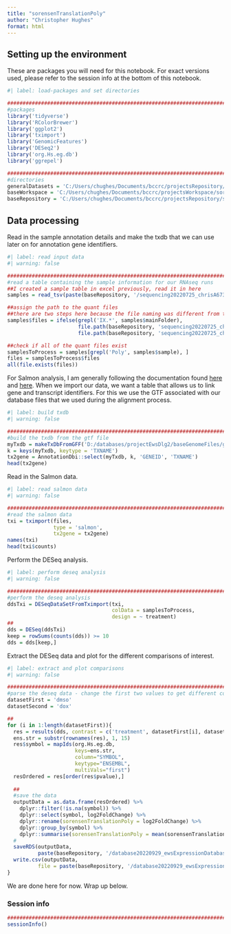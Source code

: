 ```yaml
---
title: "sorensenTranslationPoly"
author: "Christopher Hughes"
format: html
---
```


## Setting up the environment

These are packages you will need for this notebook. For exact versions used, please refer to the session info at the bottom of this notebook.

```r
#| label: load-packages and set directories

##########################################################################################
#packages
library('tidyverse')
library('RColorBrewer')
library('ggplot2')
library('tximport')
library('GenomicFeatures')
library('DESeq2')
library('org.Hs.eg.db')
library('ggrepel')

##########################################################################################
#directories
generalDatasets = 'C:/Users/chughes/Documents/bccrc/projectsRepository/generalDatasets'
baseWorkspace = 'C:/Users/chughes/Documents/bccrc/projectsWorkspace/sorensenLab/relatedToDlg2'
baseRepository = 'C:/Users/chughes/Documents/bccrc/projectsRepository/sorensenLab/relatedToDlg2'
```

## Data processing

Read in the sample annotation details and make the txdb that we can use later on for annotation gene identifiers.

```r
#| label: read input data
#| warning: false

##########################################################################################
#read a table containing the sample information for our RNAseq runs
##I created a sample table in excel previously, read it in here
samples = read_tsv(paste(baseRepository, '/sequencing20220725_chrisA673EwsFli1ShrnaPolysomes/sampleInfoMaster.txt', sep = ''))

##assign the path to the quant files
##there are two steps here because the file naming was different from the sequencing core facility
samples$files = ifelse(grepl('IX.*', samples$mainFolder), 
                       file.path(baseRepository, 'sequencing20220725_chrisA673EwsFli1ShrnaPolysomes/quants', samples$index, 'quant.sf'),
                       file.path(baseRepository, 'sequencing20220725_chrisA673EwsFli1ShrnaPolysomes/quants', samples$library, 'quant.sf'))

##check if all of the quant files exist
samplesToProcess = samples[grepl('Poly', samples$sample), ]
files = samplesToProcess$files
all(file.exists(files))
```

For Salmon analysis, I am generally following the documentation found [here](http://bioconductor.org/packages/devel/bioc/vignettes/DESeq2/inst/doc/DESeq2.html) and [here](http://bioconductor.org/packages/release/bioc/vignettes/tximport/inst/doc/tximport.html). When we import our data, we want a table that allows us to link gene and transcript identifiers. For this we use the GTF associated with our database files that we used during the alignment process.

```r
#| label: build txdb
#| warning: false

##########################################################################################
#build the txdb from the gtf file
myTxdb = makeTxDbFromGFF('D:/databases/projectEwsDlg2/baseGenomeFiles/genome.gtf')
k = keys(myTxdb, keytype = 'TXNAME')
tx2gene = AnnotationDbi::select(myTxdb, k, 'GENEID', 'TXNAME')
head(tx2gene)
```

Read in the Salmon data.

```r
#| label: read salmon data
#| warning: false

##########################################################################################
#read the salmon data
txi = tximport(files, 
               type = 'salmon', 
               tx2gene = tx2gene)
names(txi)
head(txi$counts)
```

Perform the DESeq analysis. 

```r
#| label: perform deseq analysis
#| warning: false

##########################################################################################
#perform the deseq analysis
ddsTxi = DESeqDataSetFromTximport(txi,
                                  colData = samplesToProcess,
                                  design = ~ treatment)
##
dds = DESeq(ddsTxi)
keep = rowSums(counts(dds)) >= 10
dds = dds[keep,]
```

Extract the DESeq data and plot for the different comparisons of interest.

```r
#| label: extract and plot comparisons
#| warning: false

##########################################################################################
#parse the deseq data - change the first two values to get different comparisons
datasetFirst = 'dmso'
datasetSecond = 'dox'

##
for (i in 1:length(datasetFirst)){
  res = results(dds, contrast = c('treatment', datasetFirst[i], datasetSecond))
  ens.str = substr(rownames(res), 1, 15)
  res$symbol = mapIds(org.Hs.eg.db,
                      keys=ens.str,
                      column="SYMBOL",
                      keytype="ENSEMBL",
                      multiVals="first")
  resOrdered = res[order(res$pvalue),]
  
  ##
  #save the data
  outputData = as.data.frame(resOrdered) %>%
    dplyr::filter(!is.na(symbol)) %>%
    dplyr::select(symbol, log2FoldChange) %>%
    dplyr::rename(sorensenTranslationPoly = log2FoldChange) %>%
    dplyr::group_by(symbol) %>%
    dplyr::summarise(sorensenTranslationPoly = mean(sorensenTranslationPoly, na.rm = TRUE))
  #
  saveRDS(outputData, 
          paste(baseRepository, '/database20220929_ewsExpressionDatabase/sorensenTranslationPoly/dataset_sorensenTranslationPoly_', datasetFirst[i], '-', datasetSecond, '.rds', sep = ''))
  write.csv(outputData, 
          file = paste(baseRepository, '/database20220929_ewsExpressionDatabase/sorensenTranslationPoly/dataset_sorensenTranslationPoly_', datasetFirst[i], '-', datasetSecond, '.csv', sep = ''))
}
```

We are done here for now. Wrap up below.

### Session info

```r
##########################################################################################
sessionInfo()
```
